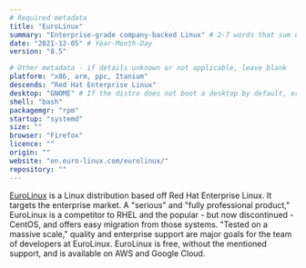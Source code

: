 ```yaml
---
# Required metadata
title: "EuroLinux"
summary: "Enterprise-grade company-backed Linux" # 2-7 words that sum up the distribution
date: "2021-12-05" # Year-Month-Day
version: "8.5"

# Other metadata - if details unknown or not applicable, leave blank
platform: "x86, arm, ppc, Itanium"
descends: "Red Hat Enterprise Linux"
desktop: "GNOME" # If the distro does not boot a desktop by default, or doesn't ship one, leave 'desktop' blank
shell: "bash"
packagemgr: "rpm"
startup: "systemd"
size: ""
browser: "Firefox"
licence: ""
origin: ""
website: "en.euro-linux.com/eurolinux/"
repository: ""
---
```


[EuroLinux](https://en.euro-linux.com/eurolinux/) is a Linux distribution based off Red Hat Enterprise Linux. It targets the enterprise market. A "serious" and "fully professional product," EuroLinux is a competitor to RHEL and the popular - but now discontinued - CentOS, and offers easy migration from those systems. "Tested on a massive scale," quality and enterprise support are major goals for the team of developers at EuroLinux. EuroLinux is free, without the mentioned support, and is available on AWS and Google Cloud.
